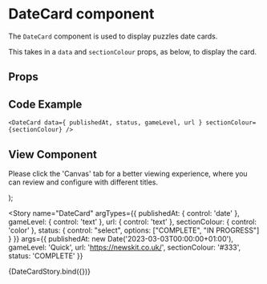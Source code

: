 
<Meta
  title="Newskit Components/Puzzles/Date Card"
  component={DateCard}
/>

# DateCard component
The `DateCard` component is used to display puzzles date cards.

This takes in a `data` and `sectionColour` props, as below, to display the card.

## Props
<Props of={DateCard} />

## Code Example
`<DateCard data={ publishedAt, status, gameLevel, url } sectionColour={sectionColour} />`

## View Component
Please click the 'Canvas' tab for a better viewing experience, where you can review and configure with different titles.

  <NewsKitProvider theme={TimesWebLightTheme}>
    <DateCard data={{ publishedAt, status, gameLevel, url }} sectionColour={sectionColour} />
  </NewsKitProvider>
);

<Story
  name="DateCard"
  argTypes={{
    publishedAt: { control: 'date' },
    gameLevel: { control: 'text' },
    url: { control: 'text' },
    sectionColour: { control: 'color' },
    status: { control: "select", options: ["COMPLETE", "IN PROGRESS"] }
  }}
  args={{
    publishedAt: new Date('2023-03-03T00:00:00+01:00'),
    gameLevel: 'Quick',
    url: 'https://newskit.co.uk/',
    sectionColour: '#333',
    status: 'COMPLETE'
  }}
>
  {DateCardStory.bind({})}
</Story>
